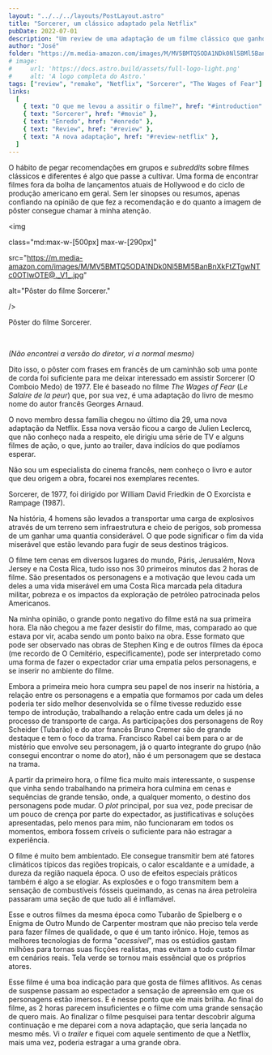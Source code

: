 ```yaml
---
layout: "../../../layouts/PostLayout.astro"
title: "Sorcerer, um clássico adaptado pela Netflix"
pubDate: 2022-07-01
description: "Um review de uma adaptação de um filme clássico que ganho uma nova versão pela Netflix."
author: "José"
folder: "https://m.media-amazon.com/images/M/MV5BMTQ5ODA1NDk0Nl5BMl5BanBnXkFtZTgwNTc0OTIwOTE@._V1_.jpg"
# image:
#     url: 'https://docs.astro.build/assets/full-logo-light.png'
#     alt: 'A logo completa do Astro.'
tags: ["review", "remake", "Netflix", "Sorcerer", "The Wages of Fear"]
links:
  [
    { text: "O que me levou a assitir o filme?", href: "#introduction" },
    { text: "Sorcerer", href: "#movie" },
    { text: "Enredo", href: "#enredo" },
    { text: "Review", href: "#review" },
    { text: "A nova adaptação", href: "#review-netflix" },
  ]
---
```



<ThirdTitle
  title="O que me levou a assitir o filme?"
  anchorId="introduction"
  anchorText="O que me levou a assitir esse filme?"
/>

O hábito de pegar recomendações em grupos e _subreddits_ sobre filmes clássicos e diferentes é algo que passe a cultivar. Uma forma de encontrar filmes fora da bolha de lançamentos atuais de Hollywood e do ciclo de produção americano em geral. Sem ler sinopses ou resumos, apenas confiando na opinião de que fez a recomendação e do quanto a imagem de pôster consegue chamar à minha atenção.

<div class="flex justify-center mt-9">

<img

class="md:max-w-[500px] max-w-[290px]"

src="https://m.media-amazon.com/images/M/MV5BMTQ5ODA1NDk0Nl5BMl5BanBnXkFtZTgwNTc0OTIwOTE@._V1_.jpg"

alt="Pôster do filme Sorcerer."

/>

</div>

<div class="mb-9 text-center text-sm">

<span>Pôster do filme Sorcerer.</span>

<br />

<span>

<i>(Não encontrei a versão do diretor, vi a normal mesmo)</i>

</span>

</div>

Dito isso, o pôster com frases em francês de um caminhão sob uma ponte de corda foi suficiente para me deixar interessado em
assistir Sorcerer (O Comboio Medo) de 1977. Ele é baseado no filme _The Wages of Fear_ (_Le Salaire de la peur_) que,
por sua vez, é uma adaptação do livro de mesmo nome do autor francês Georges Arnaud.

O novo membro dessa família chegou no último
dia 29, uma nova adaptação da Netflix. Essa nova versão ficou a cargo de Julien Leclercq, que não conheço nada a respeito,
ele dirigiu uma série de TV e alguns filmes de ação, o que, junto ao trailer, dava indícios do que podíamos esperar.

Não sou um especialista do cinema francês, nem conheço o livro e autor que deu origem a obra, focarei nos exemplares recentes.

<SecondTitle title="Sorcerer" anchorId="movie" anchorText="Sorcerer" />

Sorcerer, de 1977, foi dirigido por William David Friedkin de O Exorcista e Rampage (1987).

<ThirdTitle title="Enredo" anchorId="enredo" anchorText="Enredo" />

Na história, 4 homens são levados a transportar uma carga de explosivos através de um terreno sem infraestrutura e cheio de perigos,
sob promessa de um ganhar uma quantia considerável. O que pode significar o fim da vida miserável que estão levando para fugir de seus
destinos trágicos.

<ThirdTitle title="Review" anchorId="review" anchorText="Review" />

O filme tem cenas em diversos lugares do mundo, Páris, Jerusalém, Nova Jersey e na Costa Rica, tudo isso nos 30 primeiros minutos
das 2 horas de filme. São presentados os personagens e a motivação que levou cada um deles a uma vida miserável em uma Costa Rica
marcada pela ditadura militar, pobreza e os impactos da exploração de petróleo patrocinada pelos Americanos.

Na minha opinião, o grande ponto negativo do filme está na sua primeira hora. Ela não chegou a me fazer desistir do filme, mas,
comparado ao que estava por vir, acaba sendo um ponto baixo na obra. Esse formato que pode ser observado nas obras de Stephen King
e de outros filmes da época (me recordo de O Cemitério, especificamente), pode ser interpretado como uma forma de fazer o expectador
criar uma empatia pelos personagens, e se inserir no ambiente do filme.

Embora a primeira meio hora cumpra seu papel de nos inserir na história, a relação entre os personagens e a empatia que formamos por
cada um deles poderia ter sido melhor desenvolvida se o filme tivesse reduzido esse tempo de introdução, trabalhando a relação entre
cada um deles já no processo de transporte de carga. As participações dos personagens de Roy Scheider (Tubarão) e do ator francês
Bruno Cremer são de grande destaque e tem o foco da trama. Francisco Rabel cai bem para o ar de mistério que envolve seu personagem,
já o quarto integrante do grupo (não consegui encontrar o nome do ator), não é um personagem que se destaca na trama.

A partir da primeiro hora, o filme fica muito mais interessante, o suspense que vinha sendo trabalhando na primeira hora culmina em
cenas e sequências de grande tensão, onde, a qualquer momento, o destino dos personagens pode mudar. O _plot_ principal, por sua vez,
pode precisar de um pouco de crença por parte do expectador, as justificativas e soluções apresentadas, pelo menos para mim, não funcionaram
em todos os momentos, embora fossem críveis o suficiente para não estragar a experiência.

O filme é muito bem ambientado. Ele consegue transmitir bem até fatores climáticos típicos das regiões tropicais, o calor escaldante
e a umidade, a dureza da região naquela época. O uso de efeitos especiais práticos também é algo a se elogiar. As explosões e o fogo
transmitem bem a sensação de combustíveis fósseis queimando, as cenas na área petroleira passaram uma seção de que tudo ali é inflamável.

Esse e outros filmes da mesma época como Tubarão de Spielberg e o Enigma de Outro Mundo de Carpenter mostram que não preciso tela verde
para fazer filmes de qualidade, o que é um tanto irônico. Hoje, temos as melhores tecnologias de forma "_acessível_", mas os estúdios
gastam milhões para tornas suas ficções realistas, mas evitam a todo custo filmar em cenários reais. Tela verde se tornou mais essêncial
que os próprios atores.

Esse filme é uma boa indicação para que gosta de filmes aflitivos. As cenas de suspense passam ao espectador a sensação de apreensão
em que os personagens estão imersos. E é nesse ponto que ele mais brilha. Ao final do filme, as 2 horas parecem insuficientes e o filme
com uma grande sensação de quero mais. Ao finalizar o filme pesquisei para tentar descobrir alguma continuação e me deparei com a nova
adaptação, que seria lançada no mesmo mês. Vi o _trailer_ e fiquei com aquele sentimento de que a Netflix, mais uma vez, poderia estragar a
uma grande obra.

<ThirdTitle title="A nova adaptação" anchorId="review-netflix" anchorText="A nova adaptação" />